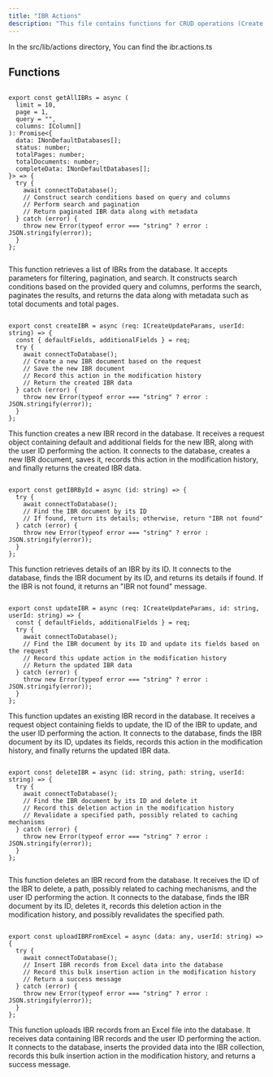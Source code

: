 ```yaml
---
title: "IBR Actions"
description: "This file contains functions for CRUD operations (Create, Read, Update, Delete) and Excel data upload for the IBR database collection, along with modification history tracking and caching mechanisms."
---
```


In the <Highlight>src/lib/actions</Highlight> directory, You can find the <Highlight>ibr.actions.ts</Highlight>

## Functions

```tsx:getAllIBRs

export const getAllIBRs = async (
  limit = 10,
  page = 1,
  query = "",
  columns: IColumn[]
): Promise<{
  data: INonDefaultDatabases[];
  status: number;
  totalPages: number;
  totalDocuments: number;
  completeData: INonDefaultDatabases[];
}> => {
  try {
    await connectToDatabase();
    // Construct search conditions based on query and columns
    // Perform search and pagination
    // Return paginated IBR data along with metadata
  } catch (error) {
    throw new Error(typeof error === "string" ? error : JSON.stringify(error));
  }
};


```
This function retrieves a list of IBRs from the database. It accepts parameters for filtering, pagination, and search. It constructs search conditions based on the provided query and columns, performs the search, paginates the results, and returns the data along with metadata such as total documents and total pages.

```tsx:createIBR

export const createIBR = async (req: ICreateUpdateParams, userId: string) => {
  const { defaultFields, additionalFields } = req;
  try {
    await connectToDatabase();
    // Create a new IBR document based on the request
    // Save the new IBR document
    // Record this action in the modification history
    // Return the created IBR data
  } catch (error) {
    throw new Error(typeof error === "string" ? error : JSON.stringify(error));
  }
};

```
This function creates a new IBR record in the database. It receives a request object containing default and additional fields for the new IBR, along with the user ID performing the action. It connects to the database, creates a new IBR document, saves it, records this action in the modification history, and finally returns the created IBR data.

```tsx:getIBRById

export const getIBRById = async (id: string) => {
  try {
    await connectToDatabase();
    // Find the IBR document by its ID
    // If found, return its details; otherwise, return "IBR not found"
  } catch (error) {
    throw new Error(typeof error === "string" ? error : JSON.stringify(error));
  }
};

```
This function retrieves details of an IBR by its ID. It connects to the database, finds the IBR document by its ID, and returns its details if found. If the IBR is not found, it returns an "IBR not found" message.

```tsx:updateIBR

export const updateIBR = async (req: ICreateUpdateParams, id: string, userId: string) => {
  const { defaultFields, additionalFields } = req;
  try {
    await connectToDatabase();
    // Find the IBR document by its ID and update its fields based on the request
    // Record this update action in the modification history
    // Return the updated IBR data
  } catch (error) {
    throw new Error(typeof error === "string" ? error : JSON.stringify(error));
  }
};

```

This function updates an existing IBR record in the database. It receives a request object containing fields to update, the ID of the IBR to update, and the user ID performing the action. It connects to the database, finds the IBR document by its ID, updates its fields, records this action in the modification history, and finally returns the updated IBR data.

```tsx:deleteIBR

export const deleteIBR = async (id: string, path: string, userId: string) => {
  try {
    await connectToDatabase();
    // Find the IBR document by its ID and delete it
    // Record this deletion action in the modification history
    // Revalidate a specified path, possibly related to caching mechanisms
  } catch (error) {
    throw new Error(typeof error === "string" ? error : JSON.stringify(error));
  }
};


```
This function deletes an IBR record from the database. It receives the ID of the IBR to delete, a path, possibly related to caching mechanisms, and the user ID performing the action. It connects to the database, finds the IBR document by its ID, deletes it, records this deletion action in the modification history, and possibly revalidates the specified path.

```tsx:uploadIBRFromExcel

export const uploadIBRFromExcel = async (data: any, userId: string) => {
  try {
    await connectToDatabase();
    // Insert IBR records from Excel data into the database
    // Record this bulk insertion action in the modification history
    // Return a success message
  } catch (error) {
    throw new Error(typeof error === "string" ? error : JSON.stringify(error));
  }
};

```
This function uploads IBR records from an Excel file into the database. It receives data containing IBR records and the user ID performing the action. It connects to the database, inserts the provided data into the IBR collection, records this bulk insertion action in the modification history, and returns a success message.